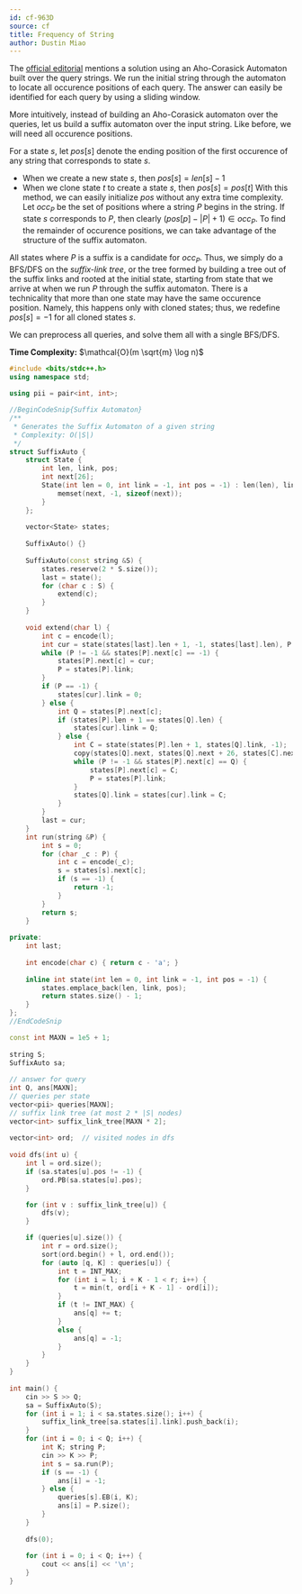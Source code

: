 ```yaml
---
id: cf-963D
source: cf
title: Frequency of String
author: Dustin Miao
---
```


The [official editorial](https://codeforces.com/blog/entry/58991) mentions a solution using an Aho-Corasick Automaton built over the query strings. We run the initial string through the automaton to locate all occurence positions of each query. The answer can easily be identified for each query by using a sliding window. 

More intuitively, instead of building an Aho-Corasick automaton over the queries, let us build a suffix automaton over the input string. Like before, we will need all occurence positions.

For a state $s$, let $pos[s]$ denote the ending position of the first occurence of any string that corresponds to state $s$. 
- When we create a new state $s$, then $pos[s] = len[s] - 1$
- When we clone state $t$ to create a state $s$, then $pos[s] = pos[t]$
With this method,  we can easily initialize $pos$ without any extra time complexity. Let $occ_P$ be the set of positions where a string $P$ begins in the string. If state $s$ corresponds to $P$, then clearly $(pos[p] - |P| + 1) \in occ_P$. To find the remainder of occurence positions, we can take advantage of the structure of the suffix automaton. 

All states where $P$ is a suffix is a candidate for $occ_P$. Thus, we simply do a BFS/DFS on the _suffix-link tree_, or the tree formed by building a tree out of the suffix links and rooted at the initial state, starting from state that we arrive at when we run $P$ through the suffix automaton. There is a technicality that more than one state may have the same occurence position. Namely, this happens only with cloned states; thus, we redefine $pos[s] = -1$ for all cloned states $s$. 

We can preprocess all queries, and solve them all with a single BFS/DFS. 

<LanguageSection>

<CPPSection>

**Time Complexity:** $\mathcal{O}(m \sqrt{m} \log n)$

```cpp
#include <bits/stdc++.h>
using namespace std;
 
using pii = pair<int, int>;

//BeginCodeSnip{Suffix Automaton}
/**
 * Generates the Suffix Automaton of a given string
 * Complexity: O(|S|)
 */ 
struct SuffixAuto {
	struct State {
		int len, link, pos;
		int next[26];
		State(int len = 0, int link = -1, int pos = -1) : len(len), link(link), pos(pos) {
			memset(next, -1, sizeof(next));
		}
	};
 
	vector<State> states;
	
	SuffixAuto() {}
 
	SuffixAuto(const string &S) { 
		states.reserve(2 * S.size());
		last = state();
		for (char c : S) {
			extend(c);
		}
	}
 
	void extend(char l) {
		int c = encode(l); 
		int cur = state(states[last].len + 1, -1, states[last].len), P = last; 
		while (P != -1 && states[P].next[c] == -1) {
			states[P].next[c] = cur;
			P = states[P].link;
		}
		if (P == -1) {
			states[cur].link = 0;
		} else {
			int Q = states[P].next[c];
			if (states[P].len + 1 == states[Q].len) {
				states[cur].link = Q;
			} else {
				int C = state(states[P].len + 1, states[Q].link, -1);
				copy(states[Q].next, states[Q].next + 26, states[C].next);
				while (P != -1 && states[P].next[c] == Q) {
					states[P].next[c] = C;
					P = states[P].link;
				}
				states[Q].link = states[cur].link = C;
			}
		}
		last = cur;
	}
	int run(string &P) {
		int s = 0;
		for (char _c : P) {
			int c = encode(_c);
			s = states[s].next[c];
			if (s == -1) {
				return -1;
			}
		}
		return s;
	}
 
private:
	int last;
 
	int encode(char c) { return c - 'a'; }
 
	inline int state(int len = 0, int link = -1, int pos = -1) {
		states.emplace_back(len, link, pos);
		return states.size() - 1;
	}
};
//EndCodeSnip

const int MAXN = 1e5 + 1;
	
string S;
SuffixAuto sa;
 
// answer for query
int Q, ans[MAXN];  
// queries per state
vector<pii> queries[MAXN];  
// suffix link tree (at most 2 * |S| nodes)
vector<int> suffix_link_tree[MAXN * 2]; 
 
vector<int> ord;  // visited nodes in dfs
 
void dfs(int u) {
	int l = ord.size();
	if (sa.states[u].pos != -1) {
		ord.PB(sa.states[u].pos);
	}

	for (int v : suffix_link_tree[u]) {
		dfs(v);
	}

	if (queries[u].size()) {
		int r = ord.size();
		sort(ord.begin() + l, ord.end()); 
		for (auto [q, K] : queries[u]) {
			int t = INT_MAX;
			for (int i = l; i + K - 1 < r; i++) {
				t = min(t, ord[i + K - 1] - ord[i]);
			}
			if (t != INT_MAX) {
				ans[q] += t;
			}
			else {
				ans[q] = -1;
			}
		}
	}  
} 
 
int main() {
	cin >> S >> Q;
	sa = SuffixAuto(S);
	for (int i = 1; i < sa.states.size(); i++) {
		suffix_link_tree[sa.states[i].link].push_back(i);
	}
	for (int i = 0; i < Q; i++) {
		int K; string P;
		cin >> K >> P;
		int s = sa.run(P);
		if (s == -1) {
			ans[i] = -1;
		} else {
			queries[s].EB(i, K);
			ans[i] = P.size();
		}
	}
 
	dfs(0);
 
	for (int i = 0; i < Q; i++) {
		cout << ans[i] << '\n';
	}
}
```

</CPPSection>

</LanguageSection>
